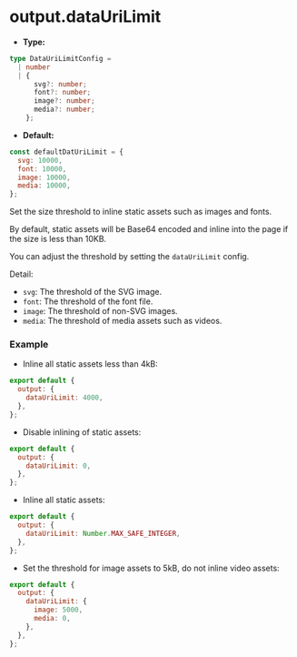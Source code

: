 # output.dataUriLimit

- **Type:**

```ts
type DataUriLimitConfig =
  | number
  | {
      svg?: number;
      font?: number;
      image?: number;
      media?: number;
    };
```

- **Default:**

```js
const defaultDatUriLimit = {
  svg: 10000,
  font: 10000,
  image: 10000,
  media: 10000,
};
```

Set the size threshold to inline static assets such as images and fonts.

By default, static assets will be Base64 encoded and inline into the page if the size is less than 10KB.

You can adjust the threshold by setting the `dataUriLimit` config.

Detail:

- `svg`: The threshold of the SVG image.
- `font`: The threshold of the font file.
- `image`: The threshold of non-SVG images.
- `media`: The threshold of media assets such as videos.

### Example

- Inline all static assets less than 4kB:

```js
export default {
  output: {
    dataUriLimit: 4000,
  },
};
```

- Disable inlining of static assets:

```js
export default {
  output: {
    dataUriLimit: 0,
  },
};
```

- Inline all static assets:

```js
export default {
  output: {
    dataUriLimit: Number.MAX_SAFE_INTEGER,
  },
};
```

- Set the threshold for image assets to 5kB, do not inline video assets:

```js
export default {
  output: {
    dataUriLimit: {
      image: 5000,
      media: 0,
    },
  },
};
```
